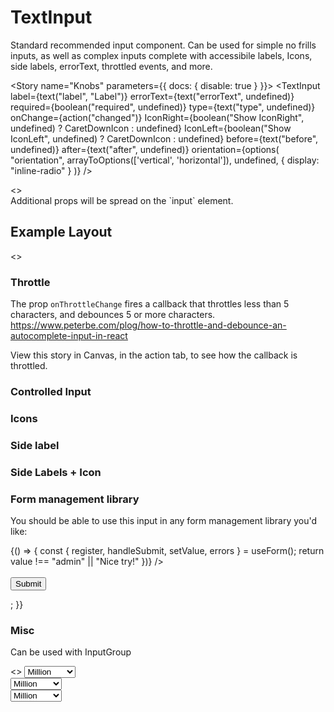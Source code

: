 

<Meta title="Forms|TextInput" decorators={[withKnobs]} component={TextInput} />

# TextInput

Standard recommended input component. Can be used for simple no frills inputs, as well as complex inputs
complete with accessibile labels, Icons, side labels, errorText, throttled events, and more.

<Story name="Knobs" parameters={{ docs: { disable: true } }}>
  <TextInput
    label={text("label", "Label")}
    errorText={text("errorText", undefined)}
    required={boolean("required", undefined)}
    type={text("type", undefined)}
    onChange={action("changed")}
    IconRight={boolean("Show IconRight", undefined) ? CaretDownIcon : undefined}
    IconLeft={boolean("Show IconLeft", undefined) ? CaretDownIcon : undefined}
    before={text("before", undefined)}
    after={text("after", undefined)}
    orientation={options(
      "orientation",
      arrayToOptions(['vertical', 'horizontal']),
      undefined,
      { display: "inline-radio" }
    )}
  />
</Story>

<Preview isExpanded>
  <>
    <TextInput />
    <br />
    <TextInput
      label="First Name"
      required
      errorText="Custom error text"
      placeholder="Placeholder text"
      IconRight={CaretDownIcon}
      before="$"
      after=".com"
    />
  </>
</Preview>

<Info type="info">
  Additional props will be spread on the `input` element.
</Info> 

<Props of={TextInput} />

## Example Layout

<Preview>
  <Story name="Example Layout">
    <>
      <Flex>
        <FlexItem>
          <TextInput label="First Name" required />
        </FlexItem>
        <FlexItem>
          <TextInput label="Last Name" required />
        </FlexItem >
      </Flex>
      <Flex>
        <FlexItem>
          <TextInput
            type="email"
            label="Email"
            errorText="Enter a valid email address"
            placeholder="e.g. anand@cbinsights.com"
          />
        </FlexItem>
        <FlexItem>
          <TextInput type="password" label="Password" />
        </FlexItem>
        <FlexItem>
          <TextInput type="number" label="Zipcode" after="90210" />
        </FlexItem>
      </Flex>
    </>
  </Story>
</Preview>

### Throttle

The prop `onThrottleChange` fires a callback that throttles less than 5 characters,
and debounces 5 or more characters.
https://www.peterbe.com/plog/how-to-throttle-and-debounce-an-autocomplete-input-in-react

View this story in Canvas, in the action tab, to see how the callback is throttled.

<Preview>
  <Story name="Throttle">
    <TextInput
      onThrottledChange={action("changed")}
    />
  </Story>
</Preview>


### Controlled Input

<Story name="Controlled Input">
  <TextInput
    value="Controlled"
  />
</Story>

### Icons

<Story name="Icons">
  <TextInput
    IconLeft={CaretDownIcon}
    IconRight={CaretDownIcon}
  />
</Story>

### Side label

<Story name="Before & After">
  <TextInput
    before="before"
    after="after"
  />
</Story>

### Side Labels + Icon

<Story name="Side + Icon">
  <TextInput
    label="Label"
    placeholder="placeholder"
    before="before"
    after="after"
    IconLeft={CaretDownIcon}
    IconRight={CaretDownIcon}
  />
</Story>

### Form management library
You should be able to use this input in any form management library you'd like:

<Preview>
  <Story name="Form management library">
    {() => {
      const { register, handleSubmit, setValue, errors } = useForm();
      return <div>
        <form onSubmit={handleSubmit(action('submitted'))}>
          <div className="margin--bottom--half">
          <TextInput
            label="Username"
            name="username"
            type="text"
            errorText={errors.username && errors.username.message}
            ref={register({
              validate: value => value !== "admin" || "Nice try!"
            })}
          />
          </div>
          <TextInput
            label="Email"
            name="email"
            type="text"
            errorText={errors.email && errors.email.message}
            ref={register({
              required: 'Required',
              pattern: {
                value: /^[A-Z0-9._%+-]+@[A-Z0-9.-]+\.[A-Z]{2,4}$/i,
                message: "invalid email address"
              }
            })}
          />
          <br />
          <button type="submit">Submit</button>
        </form>
      </div>;
    }}
  </Story>
</Preview>

### Misc

Can be used with InputGroup

<Preview>
  <Story name="Misc">
    <>
      <InputGroup>
        <TextInput before="$" type="number" value="666" />
        <select name="unit">
          <option value="1">Million</option>
          <option value="2">Thousand</option>
        </select>
      </InputGroup>
      <br />
      <InputGroup>
        <TextInput IconLeft={CaretDownIcon} type="number" value="666" />
        <select name="unit">
          <option value="1">Million</option>
          <option value="2">Thousand</option>
        </select>
      </InputGroup>
      <br />
      <InputGroup>
        <TextInput IconRight={CaretDownIcon} type="number" value="666" />
        <select name="unit">
          <option value="1">Million</option>
          <option value="2">Thousand</option>
        </select>
      </InputGroup>
    </>
  </Story>
</Preview>
